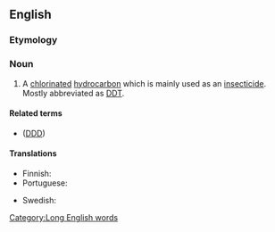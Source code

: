 ==English==

===Etymology===
{{compound|en|dichloro|diphenyl|trichloro|ethane}}

===Noun===
{{en-noun|~}}

# {{lb|en|organic compound}} A [[chlorinated]] [[hydrocarbon]] which is mainly used as an [[insecticide]]. Mostly abbreviated as [[DDT]].

====Related terms====
* {{l|en|dichlorodiphenyldichloroethane}} ([[DDD]])

[[Category:Long English words]]

====Translations====
{{trans-top|chlorinated hydrocarbon insecticide DDT}}
* Finnish: {{t|fi|diklooridifenyylitrikloorietaani}}
* Portuguese: {{t|pt|diclorodifeniltricloroetano|m}}
{{trans-mid}}
* Swedish: {{t|sv|diklorodifenyltrikloroetan}}
{{trans-bottom}}